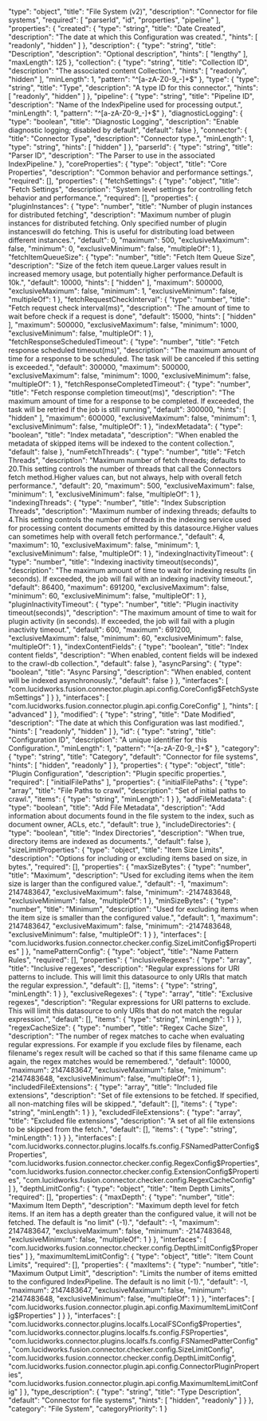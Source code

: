   "type": "object",
  "title": "File System (v2)",
  "description": "Connector for file systems",
  "required": [
    "parserId",
    "id",
    "properties",
    "pipeline"
  ],
  "properties": {
    "created": {
      "type": "string",
      "title": "Date Created",
      "description": "The date at which this Configuration was created.",
      "hints": [
        "readonly",
        "hidden"
      ]
    },
    "description": {
      "type": "string",
      "title": "Description",
      "description": "Optional description",
      "hints": [
        "lengthy"
      ],
      "maxLength": 125
    },
    "collection": {
      "type": "string",
      "title": "Collection ID",
      "description": "The associated content Collection.",
      "hints": [
        "readonly",
        "hidden"
      ],
      "minLength": 1,
      "pattern": "^[a-zA-Z0-9_-]+$"
    },
    "type": {
      "type": "string",
      "title": "Type",
      "description": "A type ID for this connector.",
      "hints": [
        "readonly",
        "hidden"
      ]
    },
    "pipeline": {
      "type": "string",
      "title": "Pipeline ID",
      "description": "Name of the IndexPipeline used for processing output.",
      "minLength": 1,
      "pattern": "^[a-zA-Z0-9_-]+$"
    },
    "diagnosticLogging": {
      "type": "boolean",
      "title": "Diagnostic Logging",
      "description": "Enable diagnostic logging; disabled by default",
      "default": false
    },
    "connector": {
      "title": "Connector Type",
      "description": "Connector type.",
      "minLength": 1,
      "type": "string",
      "hints": [
        "hidden"
      ]
    },
    "parserId": {
      "type": "string",
      "title": "Parser ID",
      "description": "The Parser to use in the associated IndexPipeline."
    },
    "coreProperties": {
      "type": "object",
      "title": "Core Properties",
      "description": "Common behavior and performance settings.",
      "required": [],
      "properties": {
        "fetchSettings": {
          "type": "object",
          "title": "Fetch Settings",
          "description": "System level settings for controlling fetch behavior and performance.",
          "required": [],
          "properties": {
            "pluginInstances": {
              "type": "number",
              "title": "Number of plugin instances for distributed fetching",
              "description": "Maximum number of plugin instances for distributed fetching. Only specified number of plugin instanceswill do fetching. This is useful for distributing load between different instances.",
              "default": 0,
              "maximum": 500,
              "exclusiveMaximum": false,
              "minimum": 0,
              "exclusiveMinimum": false,
              "multipleOf": 1
            },
            "fetchItemQueueSize": {
              "type": "number",
              "title": "Fetch Item Queue Size",
              "description": "Size of the fetch item queue.Larger values result in increased memory usage, but potentially higher performance.Default is 10k.",
              "default": 10000,
              "hints": [
                "hidden"
              ],
              "maximum": 500000,
              "exclusiveMaximum": false,
              "minimum": 1,
              "exclusiveMinimum": false,
              "multipleOf": 1
            },
            "fetchRequestCheckInterval": {
              "type": "number",
              "title": "Fetch request check interval(ms)",
              "description": "The amount of time to wait before check if a request is done",
              "default": 15000,
              "hints": [
                "hidden"
              ],
              "maximum": 500000,
              "exclusiveMaximum": false,
              "minimum": 1000,
              "exclusiveMinimum": false,
              "multipleOf": 1
            },
            "fetchResponseScheduledTimeout": {
              "type": "number",
              "title": "Fetch response scheduled timeout(ms)",
              "description": "The maximum amount of time for a response to be scheduled. The task will be canceled if this setting is exceeded.",
              "default": 300000,
              "maximum": 500000,
              "exclusiveMaximum": false,
              "minimum": 1000,
              "exclusiveMinimum": false,
              "multipleOf": 1
            },
            "fetchResponseCompletedTimeout": {
              "type": "number",
              "title": "Fetch response completion timeout(ms)",
              "description": "The maximum amount of time for a response to be completed. If exceeded, the task will be retried if the job is still running",
              "default": 300000,
              "hints": [
                "hidden"
              ],
              "maximum": 600000,
              "exclusiveMaximum": false,
              "minimum": 1,
              "exclusiveMinimum": false,
              "multipleOf": 1
            },
            "indexMetadata": {
              "type": "boolean",
              "title": "Index metadata",
              "description": "When enabled the metadata of skipped items will be indexed to the content collection.",
              "default": false
            },
            "numFetchThreads": {
              "type": "number",
              "title": "Fetch Threads",
              "description": "Maximum number of fetch threads; defaults to 20.This setting controls the number of threads that call the Connectors fetch method.Higher values can, but not always, help with overall fetch performance.",
              "default": 20,
              "maximum": 500,
              "exclusiveMaximum": false,
              "minimum": 1,
              "exclusiveMinimum": false,
              "multipleOf": 1
            },
            "indexingThreads": {
              "type": "number",
              "title": "Index Subscription Threads",
              "description": "Maximum number of indexing threads; defaults to 4.This setting controls the number of threads in the indexing service used for processing content documents emitted by this datasource.Higher values can sometimes help with overall fetch performance.",
              "default": 4,
              "maximum": 10,
              "exclusiveMaximum": false,
              "minimum": 1,
              "exclusiveMinimum": false,
              "multipleOf": 1
            },
            "indexingInactivityTimeout": {
              "type": "number",
              "title": "Indexing inactivity timeout(seconds)",
              "description": "The maximum amount of time to wait for indexing results (in seconds). If exceeded, the job will fail with an indexing inactivity timeout.",
              "default": 86400,
              "maximum": 691200,
              "exclusiveMaximum": false,
              "minimum": 60,
              "exclusiveMinimum": false,
              "multipleOf": 1
            },
            "pluginInactivityTimeout": {
              "type": "number",
              "title": "Plugin inactivity timeout(seconds)",
              "description": "The maximum amount of time to wait for plugin activity (in seconds). If exceeded, the job will fail with a plugin inactivity timeout.",
              "default": 600,
              "maximum": 691200,
              "exclusiveMaximum": false,
              "minimum": 60,
              "exclusiveMinimum": false,
              "multipleOf": 1
            },
            "indexContentFields": {
              "type": "boolean",
              "title": "Index content fields",
              "description": "When enabled, content fields will be indexed to the crawl-db collection.",
              "default": false
            },
            "asyncParsing": {
              "type": "boolean",
              "title": "Async Parsing",
              "description": "When enabled, content will be indexed asynchronously.",
              "default": false
            }
          },
          "interfaces": [
            "com.lucidworks.fusion.connector.plugin.api.config.CoreConfig$FetchSystemSettings"
          ]
        }
      },
      "interfaces": [
        "com.lucidworks.fusion.connector.plugin.api.config.CoreConfig"
      ],
      "hints": [
        "advanced"
      ]
    },
    "modified": {
      "type": "string",
      "title": "Date Modified",
      "description": "The date at which this Configuration was last modified.",
      "hints": [
        "readonly",
        "hidden"
      ]
    },
    "id": {
      "type": "string",
      "title": "Configuration ID",
      "description": "A unique identifier for this Configuration.",
      "minLength": 1,
      "pattern": "^[a-zA-Z0-9_-]+$"
    },
    "category": {
      "type": "string",
      "title": "Category",
      "default": "Connector for file systems",
      "hints": [
        "hidden",
        "readonly"
      ]
    },
    "properties": {
      "type": "object",
      "title": "Plugin Configuration",
      "description": "Plugin specific properties.",
      "required": [
        "initialFilePaths"
      ],
      "properties": {
        "initialFilePaths": {
          "type": "array",
          "title": "File Paths to crawl",
          "description": "Set of initial paths to crawl.",
          "items": {
            "type": "string",
            "minLength": 1
          }
        },
        "addFileMetadata": {
          "type": "boolean",
          "title": "Add File Metadata",
          "description": "Add information about documents found in the file system to the index, such as document owner, ACLs, etc.",
          "default": true
        },
        "includeDirectories": {
          "type": "boolean",
          "title": "Index Directories",
          "description": "When true, directory items are indexed as documents.",
          "default": false
        },
        "sizeLimitProperties": {
          "type": "object",
          "title": "Item Size Limits",
          "description": "Options for including or excluding items based on size, in bytes.",
          "required": [],
          "properties": {
            "maxSizeBytes": {
              "type": "number",
              "title": "Maximum",
              "description": "Used for excluding items when the item size is larger than the configured value.",
              "default": -1,
              "maximum": 2147483647,
              "exclusiveMaximum": false,
              "minimum": -2147483648,
              "exclusiveMinimum": false,
              "multipleOf": 1
            },
            "minSizeBytes": {
              "type": "number",
              "title": "Minimum",
              "description": "Used for excluding items when the item size is smaller than the configured value.",
              "default": 1,
              "maximum": 2147483647,
              "exclusiveMaximum": false,
              "minimum": -2147483648,
              "exclusiveMinimum": false,
              "multipleOf": 1
            }
          },
          "interfaces": [
            "com.lucidworks.fusion.connector.checker.config.SizeLimitConfig$Properties"
          ]
        },
        "namePatternConfig": {
          "type": "object",
          "title": "Name Pattern Rules",
          "required": [],
          "properties": {
            "inclusiveRegexes": {
              "type": "array",
              "title": "Inclusive regexes",
              "description": "Regular expressions for URI patterns to include. This will limit this datasource to only URIs that match the regular expression.",
              "default": [],
              "items": {
                "type": "string",
                "minLength": 1
              }
            },
            "exclusiveRegexes": {
              "type": "array",
              "title": "Exclusive regexes",
              "description": "Regular expressions for URI patterns to exclude. This will limit this datasource to only URIs that do not match the regular expression.",
              "default": [],
              "items": {
                "type": "string",
                "minLength": 1
              }
            },
            "regexCacheSize": {
              "type": "number",
              "title": "Regex Cache Size",
              "description": "The number of regex matches to cache when evaluating regular expressions. For example if you exclude files by filename, each filename's regex result will be cached so that if this same filename came up again, the regex matches would be remembered.",
              "default": 10000,
              "maximum": 2147483647,
              "exclusiveMaximum": false,
              "minimum": -2147483648,
              "exclusiveMinimum": false,
              "multipleOf": 1
            },
            "includedFileExtensions": {
              "type": "array",
              "title": "Included file extensions",
              "description": "Set of file extensions to be fetched. If specified, all non-matching files will be skipped.",
              "default": [],
              "items": {
                "type": "string",
                "minLength": 1
              }
            },
            "excludedFileExtensions": {
              "type": "array",
              "title": "Excluded file extensions",
              "description": "A set of all file extensions to be skipped from the fetch.",
              "default": [],
              "items": {
                "type": "string",
                "minLength": 1
              }
            }
          },
          "interfaces": [
            "com.lucidworks.connector.plugins.localfs.fs.config.FSNamedPatterConfig$Properties",
            "com.lucidworks.fusion.connector.checker.config.RegexConfig$Properties",
            "com.lucidworks.fusion.connector.checker.config.ExtensionConfig$Properties",
            "com.lucidworks.fusion.connector.checker.config.RegexCacheConfig"
          ]
        },
        "depthLimitConfig": {
          "type": "object",
          "title": "Item Depth Limits",
          "required": [],
          "properties": {
            "maxDepth": {
              "type": "number",
              "title": "Maximum Item Depth",
              "description": "Maximum depth level for fetch items. If an item has a depth greater than the configured value, it will not be fetched. The default is \"no limit\" (-1).",
              "default": -1,
              "maximum": 2147483647,
              "exclusiveMaximum": false,
              "minimum": -2147483648,
              "exclusiveMinimum": false,
              "multipleOf": 1
            }
          },
          "interfaces": [
            "com.lucidworks.fusion.connector.checker.config.DepthLimitConfig$Properties"
          ]
        },
        "maximumItemLimitConfig": {
          "type": "object",
          "title": "Item Count Limits",
          "required": [],
          "properties": {
            "maxItems": {
              "type": "number",
              "title": "Maximum Output Limit",
              "description": "Limits the number of items emitted to the configured IndexPipeline. The default is no limit (-1).",
              "default": -1,
              "maximum": 2147483647,
              "exclusiveMaximum": false,
              "minimum": -2147483648,
              "exclusiveMinimum": false,
              "multipleOf": 1
            }
          },
          "interfaces": [
            "com.lucidworks.fusion.connector.plugin.api.config.MaximumItemLimitConfig$Properties"
          ]
        }
      },
      "interfaces": [
        "com.lucidworks.connector.plugins.localfs.LocalFSConfig$Properties",
        "com.lucidworks.connector.plugins.localfs.fs.config.FSProperties",
        "com.lucidworks.connector.plugins.localfs.fs.config.FSNamedPatterConfig",
        "com.lucidworks.fusion.connector.checker.config.SizeLimitConfig",
        "com.lucidworks.fusion.connector.checker.config.DepthLimitConfig",
        "com.lucidworks.fusion.connector.plugin.api.config.ConnectorPluginProperties",
        "com.lucidworks.fusion.connector.plugin.api.config.MaximumItemLimitConfig"
      ]
    },
    "type_description": {
      "type": "string",
      "title": "Type Description",
      "default": "Connector for file systems",
      "hints": [
        "hidden",
        "readonly"
      ]
    }
  },
  "category": "File System",
  "categoryPriority": 1
}
